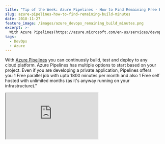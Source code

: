 ```yaml
---
title: "Tip of the Week: Azure Pipelines - How to Find Remaining Free Build Minutes?"
slug: azure-pipelines-how-to-find-remaining-build-minutes
date: 2018-11-27
feature_image: /images/azure_devops_remaining_build_minutes.png
excerpt: >-
  With Azure Pipelines(https://azure.microsoft.com/en-us/services/devops/pipelines/) you can continuosly build, test and deploy to any cloud platform. Azure Pipelines has multiple options to start based on your project. Even if you are developing...
tags:
  - DevOps
  - Azure
---
```

With [Azure Pipelines](https://azure.microsoft.com/en-us/services/devops/pipelines/) you can continuosly build, test and deploy to any cloud platform. Azure Pipelines has multiple options to start based on your project. Even if you are developing a private application, Pipelines offers you 1 Free parallel job with upto 1800 minutes per month and also 1 Free self hosted with unlimited months (as it's anyway running on your infrastructure)."

<iframe src="https://www.youtube.com/embed/298qAhQW0ps" />

On the Microsoft-hosted CI/CD with 1800 minutes you might need to find the used/remaining time any time during the month. You can find the remaining minutes from the [Azure Devops portal](https://dev.azure.com/) and select the relevant organization.

**Organization settings -> Retention and parallel jobs -> Parallel Jobs**

<Figure src="/images/azure_devops_remaining_build_minutes.png" caption="Hope that helps you find the remaining free build minutes for your organization!" />